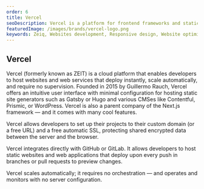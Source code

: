 ```yaml
---
order: 6
title: Vercel
seoDescription: Vercel is a platform for frontend frameworks and static sites, built to integrate with your headless content, commerce, or database.
featuredImage: /images/brands/vercel-logo.png
keywords: Zeiq, Websites development, Responsive design, Website optimization, E-commerce development, Content management systems (CMS), Website security, Search engine optimization (SEO), JavaScript frameworks , React, Nextjs, Cloud hosting (e.g. AWS, Azure, Google Cloud)
---
```


## Vercel

Vercel (formerly known as ZEIT) is a cloud platform that enables developers to host websites and web services that deploy instantly, scale automatically, and require no supervision. Founded in 2015 by Guillermo Rauch, Vercel offers an intuitive user interface with minimal configuration for hosting static site generators such as Gatsby or Hugo and various CMSes like Contentful, Prismic, or WordPress. Vercel is also a parent company of the Next.js framework — and it comes with many cool features.

Vercel allows developers to set up their projects to their custom domain (or a free URL) and a free automatic SSL, protecting shared encrypted data between the server and the browser.

Vercel integrates directly with GitHub or GitLab. It allows developers to host static websites and web applications that deploy upon every push in branches or pull requests to preview changes.

Vercel scales automatically; it requires no orchestration — and operates and monitors with no server configuration.
